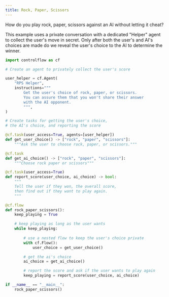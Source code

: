 ```yaml
---
title: Rock, Paper, Scissors
---
```


How do you play rock, paper, scissors against an AI without letting it cheat?

This example uses a private conversation with a dedicated "Helper" agent to collect the user's move in secret. Only after both the user's and AI's choices are made do we reveal the user's choice to the AI to determine the winner.


```python
import controlflow as cf

# Create an agent to privately collect the user's score

user_helper = cf.Agent(
    "RPS Helper",
    instructions="""
        Get the user's choice of rock, paper, or scissors. 
        You can assure them that you won't share their answer 
        with the AI opponent.
        """,
)

# Create tasks for getting the user's choice, 
# the AI's choice, and reporting the score

@cf.task(user_access=True, agents=[user_helper])
def get_user_choice() -> ["rock", "paper", "scissors"]:
    """Ask the user to choose rock, paper, or scissors."""

@cf.task
def get_ai_choice() -> ["rock", "paper", "scissors"]:
    """Choose rock paper or scissors"""

@cf.task(user_access=True)
def report_score(user_choice, ai_choice) -> bool:
    """
    Tell the user if they won, the overall score, 
    then find out if they want to play again.
    """

@cf.flow
def rock_paper_scissors():
    keep_playing = True

    # keep playing as long as the user wants
    while keep_playing:
        
        # use a nested flow to keep the user's choice private
        with cf.Flow():
            user_choice = get_user_choice()

        # get the ai's choice
        ai_choice = get_ai_choice()

        # report the score and ask if the user wants to play again
        keep_playing = report_score(user_choice, ai_choice)

if __name__ == "__main__":
    rock_paper_scissors()
````